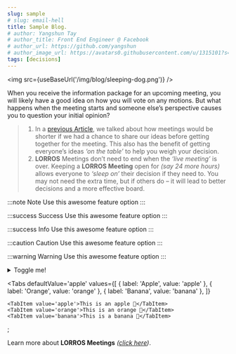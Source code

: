 ```yaml
---
slug: sample
# slug: email-hell
title: Sample Blog.
# author: Yangshun Tay
# author_title: Front End Engineer @ Facebook
# author_url: https://github.com/yangshun
# author_image_url: https://avatars0.githubusercontent.com/u/1315101?s=400&v=4
tags: [decisions]
---
```



<img src={useBaseUrl('/img/blog/sleeping-dog.png')} />

When you receive the information package for an upcoming meeting, you will likely have a good idea on how you will vote on any motions. But what happens when the meeting starts and someone else’s perspective causes you to question your initial opinion?

<!--truncate-->

> 1. In a [previous Article](https://mdxjs.com), we talked about how meetings would be shorter if we had a chance to share our ideas before getting together for the meeting. This also has the benefit of getting everyone’s ideas _‘on the table’_ to help you weigh your decision.
> 1. **LORROS** Meetings don’t need to end when the _‘live meeting’_ is over. Keeping a **LORROS Meeting** open for _(say 24 more hours)_ allows everyone to _‘sleep on’_ their decision if they need to. You may not need the extra time, but if others do – it will lead to better decisions and a more effective board.

:::note Note
Use this awesome feature option
:::

:::success Success
Use this awesome feature option
:::

:::success Info
Use this awesome feature option
:::

:::caution Caution
Use this awesome feature option
:::

:::warning Warning
Use this awesome feature option
:::

<details>
	<summary>Toggle me!</summary>
	<div>
		<div>This is the detailed content</div>
		<br />
		<details>
			<summary>Nested toggle! Some surprise inside...</summary>
			<div>😲😲😲😲😲</div>
		</details>
	</div>
</details>

<Tabs
	defaultValue='apple'
	values={[
		{ label: 'Apple', value: 'apple' },
		{ label: 'Orange', value: 'orange' },
		{ label: 'Banana', value: 'banana' },
	]}
>
	<TabItem value='apple'>This is an apple 🍎</TabItem>
	<TabItem value='orange'>This is an orange 🍊</TabItem>
	<TabItem value='banana'>This is a banana 🍌</TabItem>
</Tabs>
;

Learn more about **LORROS Meetings** _([click here](../docs/meetings/meetings))_.
